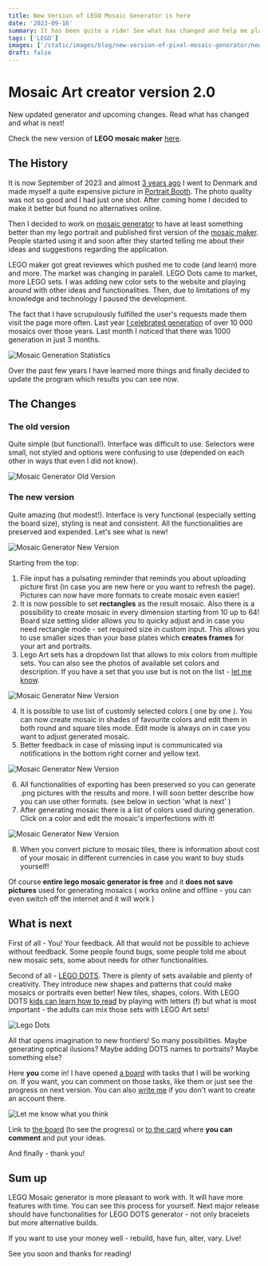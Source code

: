 ```yaml
---
title: New Version of LEGO Mosaic Generator is here
date: '2023-09-16'
summary: It has been quite a ride! See what has changed and help me plan upcoming changes.
tags: ['LEGO']
images: ['/static/images/blog/new-version-of-pixel-mosaic-generator/new-mosaic-version-1.webp']
draft: false
---
```


# Mosaic Art creator version 2.0

New updated generator and upcoming changes. Read what has changed and what is next!

Check the new version of **LEGO mosaic maker** [here](/mosaic-art-maker).

## The History

It is now September of 2023 and almost [3 years ago](https://hvitis.dev/mosaic-art-creator-mosaic-and-portraits-free-online-editor) I went to Denmark and made myself a quite expensive picture in [Portrait Booth](https://petapixel.com/2017/03/02/lego-photo-booth-helps-build-portrait-bricks/). The photo quality was not so good and I had just one shot. After coming home I decided to make it better but found no alternatives online.

Then I decided to work on [mosaic generator](/mosaic-art-maker) to have at least something better than my lego portrait and published first version of the [mosaic maker](/mosaic-art-maker). People started using it and soon after they started telling me about their ideas and suggestions regarding the application.

LEGO maker got great reviewes which pushed me to code (and learn) more and more. The market was changing in paralell. LEGO Dots came to market, more LEGO sets. I was adding new color sets to the website and playing around with other ideas and functionalities. Then, due to limitations of my knowledge and technology I paused the development.

The fact that I have scrupulously fulfilled the user's requests made them visit the page more often. Last year [I celebrated generation](https://www.linkedin.com/posts/adampi_lego-reactjs-softwaredevelopment-activity-6872092485561188352-34AW?utm_source=share&utm_medium=member_desktop) of over 10 000 mosaics over those years. Last month I noticed that there was 1000 generation in just 3 months.

![Mosaic Generation Statistics](/static/images/blog/new-version-of-pixel-mosaic-generator/history-of-generator-usage.webp )

Over the past few years I have learned more things and finally decided to update the program which results you can see now.

## The Changes

### The old version

Quite simple (but functional!). Interface was difficult to use. Selectors were small, not styled and options were confusing to use (depended on each other in ways that even I did not know).

![Mosaic Generator Old Version](/static/images/blog/new-version-of-pixel-mosaic-generator/old-version-mosaic-generator.webp 'Old version 1.0')

### The new version

Quite amazing (but modest!). Interface is very functional (especially setting the board size), styling is neat and consistent. All the functionalities are preserved and expended. Let's see what is new!

![Mosaic Generator New Version](/static/images/blog/new-version-of-pixel-mosaic-generator/new-mosaic-version-1.webp 'New version 2.0')

Starting from the top:

1. File input has a pulsating reminder that reminds you about uploading picture first (in case you are new here or you want to refresh the page). Pictures can now have more formats to create mosaic even easier!
2. It is now possible to set **rectangles** as the result mosaic. Also there is a possibility to create mosaic in every dimension starting from 10 up to 64! Board size setting slider allows you to quicky adjust and in case you need rectangle mode - set required size in custom input. This allows you to use smaller sizes than your base plates which **creates frames** for your art and portraits.
3. Lego Art sets has a dropdown list that allows to mix colors from multiple sets. You can also see the photos of available set colors and description. If you have a set that you use but is not on the list - [let me know](/contact).

![Mosaic Generator New Version](/static/images/blog/new-version-of-pixel-mosaic-generator/new-mosaic-version-2.webp 'New version 2.0')

4. It is possible to use list of customly selected colors ( one by one ). You can now create mosaic in shades of favourite colors and edit them in both round and square tiles mode. Edit mode is always on in case you want to adjust generated mosaic.
5. Better feedback in case of missing input is communicated via notifications in the bottom right corner and yellow text.

![Mosaic Generator New Version](/static/images/blog/new-version-of-pixel-mosaic-generator/new-mosaic-version-3.webp 'New version 2.0')

6. All functionalities of exporting has been preserved so you can generate .png pictures with the results and more. I will soon better describe how you can use other formats. (see below in section 'what is next' )
7. After generating mosaic there is a list of colors used during generation. Click on a color and edit the mosaic's imperfections with it!

![Mosaic Generator New Version](/static/images/blog/new-version-of-pixel-mosaic-generator/new-mosaic-version-4.webp 'New version 2.0')

8. When you convert picture to mosaic tiles, there is information about cost of your mosaic in different currencies in case you want to buy studs yourself!

Of course **entire lego mosaic generator is free** and it **does not save pictures** used for generating mosaics ( works online and offline - you can even switch off the internet and it will work )

## What is next

First of all - You! Your feedback. All that would not be possible to achieve without feedback. Some people found bugs, some people told me about new mosaic sets, some about needs for other functionalities.

Second of all - [LEGO DOTS](https://www.lego.com/en-pl/themes/dots). There is plenty of sets available and plenty of creativity. They introduce new shapes and patterns that could make mosaics or portraits even better! New tiles, shapes, colors. With LEGO DOTS [kids can learn how to read](https://www.lego.com/en-us/kids/sets/dots/lots-of-dots-lettering-4f9ed65f37405bbc912ebb242fe8821b) by playing with letters (**!**) but what is most important - the adults can mix those sets with LEGO Art sets!

![Lego Dots](/static/images/blog/new-version-of-pixel-mosaic-generator/lego-dots.webp)

All that opens imagination to new frontiers! So many possibilities. Maybe generating optical ilusions? Maybe adding DOTS names to portraits? Maybe something else?

Here **you** come in! I have opened [a board](https://trello.com/b/bg7dK05a/mosaic-art-generator) with tasks that I will be working on. If you want, you can comment on those tasks, like them or just see the progress on next version. You can also [write me](/contact) if you don't want to create an account there.

![Let me know what you think](/static/images/blog/new-version-of-pixel-mosaic-generator/trello.webp 'New version 2.0')

Link to [the board](https://trello.com/b/bg7dK05a/mosaic-art-generator) (to see the progress) or [to the card](https://trello.com/c/PSQgYa8x/2-your-ideas-add-here-as-a-comment) where **you can comment** and put your ideas.

And finally - thank you!

## Sum up

LEGO Mosaic generator is more pleasant to work with. It will have more features with time. You can see this process for yourself. Next major release should have functionalities for LEGO DOTS generator - not only bracelets but more alternative builds.

If you want to use your money well - rebuild, have fun, alter, vary. Live!

See you soon and thanks for reading!
